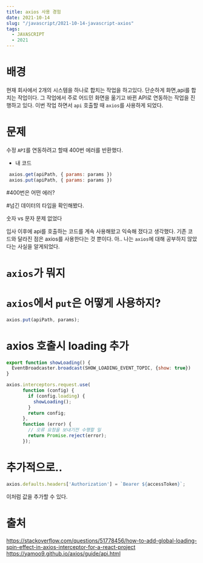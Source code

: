 ```yaml
---
title: axios 사용 경험
date: 2021-10-14
slug: "/javascript/2021-10-14-javascript-axios"
tags:
  - JAVASCRIPT
  - 2021
---
```


# 배경
현재 회사에서 2개의 시스템을 하나로 합치는 작업을 하고있다.
단순하게 화면,api를 합치는 작업이다.
그 작업에서 주로 어드민 화면을 옮기고 바뀐 API로 연동하는 작업을 진행하고 있다.
이번 작업 하면서 `api` 호출할 때 `axios`를 사용하게 되었다.  
 
# 문제
수정 `API`를 연동하려고 할때 400번 에러를 반환했다.

* 내 코드

```javascript
 axios.get(apiPath, { params: params })
 axios.put(apiPath, { params: params })
```

#400번은 어떤 에러?                                                 
                                                   

#넘긴 데이터의 타입을 확인해봤다.

 숫자 vs 문자 문제 없었다


입사 이후에 api를 호출하는 코드를 계속 사용해왔고 익숙해 졌다고 생각했다.
기존 코드와 달라진 점은 axios를 사용한다는 것 뿐이다.
아.. 나는 `axios`에 대해 공부하지 않았다는 사실을 알게되었다.
                                    
# `axios`가 뭐지


# `axios`에서 `put`은 어떻게 사용하지?

 ```javascript
 axios.put(apiPath, params);
 ```

# axios 호출시 loading 추가

```javascript
export function showLoading() {
  EventBroadcaster.broadcast(SHOW_LOADING_EVENT_TOPIC, {show: true})
}

axios.interceptors.request.use(
      function (config) {
        if (config.loading) {
          showLoading();
        }
        return config;
      },
      function (error) {
        // 오류 요청을 보내기전 수행할 일
        return Promise.reject(error);
      });
```

# 추가적으로..

```javascript
axios.defaults.headers['Authorization'] = `Bearer ${accessToken}`;
```

이처럼 값을 추가할 수 있다.

# 출처

https://stackoverflow.com/questions/51778456/how-to-add-global-loading-spin-effect-in-axios-interceptor-for-a-react-project
https://yamoo9.github.io/axios/guide/api.html